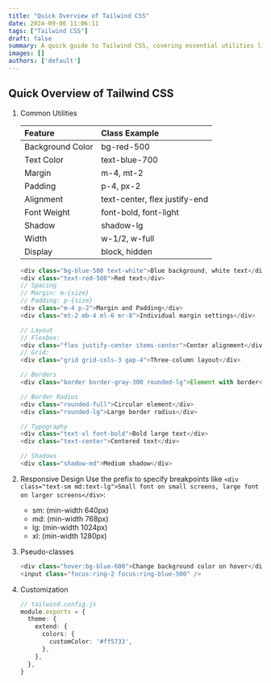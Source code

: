 ```yaml
---
title: "Quick Overview of Tailwind CSS"
date: 2024-09-06 11:06:11
tags: ["Tailwind CSS"]
draft: false
summary: A quick guide to Tailwind CSS, covering essential utilities like background color, text color, spacing, and alignment. And explains responsive design, pseudo-classes, and customization with tailwind.config.js. Tailwind CSS enables efficient, utility-first styling for modern, responsive web designs.
images: []
authors: ['default']
---
```


## Quick Overview of Tailwind CSS

1. Common Utilities

    | Feature      | Class Example |
    |:-------------|:--------------|
    | Background Color | bg-red-500 |
    | Text Color   | text-blue-700 |
    | Margin       | m-4, mt-2 |
    | Padding      | p-4, px-2 |
    | Alignment    | text-center, flex justify-end |
    | Font Weight  | font-bold, font-light |
    | Shadow       | shadow-lg |
    | Width        | w-1/2, w-full |
    | Display      | block, hidden |

    ```ts
    <div class="bg-blue-500 text-white">Blue background, white text</div>
    <div class="text-red-500">Red text</div>
    // Spacing
    // Margin: m-{size}
    // Padding: p-{size}
    <div class="m-4 p-2">Margin and Padding</div>
    <div class="mt-2 mb-4 ml-6 mr-8">Individual margin settings</div>

    // Layout
    // Flexbox:
    <div class="flex justify-center items-center">Center alignment</div>
    // Grid:
    <div class="grid grid-cols-3 gap-4">Three-column layout</div>

    // Borders
    <div class="border border-gray-300 rounded-lg">Element with border</div>

    // Border Radius
    <div class="rounded-full">Circular element</div>
    <div class="rounded-lg">Large border radius</div>

    // Typography
    <div class="text-xl font-bold">Bold large text</div>
    <div class="text-center">Centered text</div>

    // Shadows
    <div class="shadow-md">Medium shadow</div>
    ```

2. Responsive Design
    Use the prefix to specify breakpoints like `<div class="text-sm md:text-lg">Small font on small screens, large font on larger screens</div>`:
    - sm: (min-width 640px)
    - md: (min-width 768px)
    - lg: (min-width 1024px)
    - xl: (min-width 1280px)

3. Pseudo-classes

    ```ts
    <div class="hover:bg-blue-600">Change background color on hover</div>
    <input class="focus:ring-2 focus:ring-blue-500" />
    ```

4. Customization

    ```ts
    // tailwind.config.js
    module.exports = {
      theme: {
        extend: {
          colors: {
            customColor: '#ff5733',
          },
        },
      },
    }
    ```
